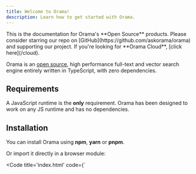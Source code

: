 ```yaml
---
title: Welcome to Orama!
description: Learn how to get started with Orama.
---
```


<ShowcaseCTA title="Are you looking for Orama Cloud?">
  This is the documentation for Orama's **Open Source** products. Please consider starring our repo on [GitHub](https://github.com/askorama/orama) and supporting our project. If you're looking for **Orama Cloud**, [click here](/cloud).
</ShowcaseCTA>

<br />

Orama is an <a href="https://github.com/AskOrama/orama" target="_blank">open source</a>, high performance full-text and vector search engine entirely written in TypeScript, with zero dependencies. 

## Requirements

A JavaScript runtime is the **only** requirement. Orama has been designed to work on any JS runtime and has no dependencies.

## Installation

You can install Orama using **npm**, **yarn** or **pnpm**.

<Install pkg="@orama/orama" />

Or import it directly in a browser module:

<Code title='index.html' code={`<html>
  <body>
    <script type="module">
        create,
        search,
        insert,
      } from "https://unpkg.com/@orama/orama@latest/dist/index.js";

      // ...
    </script>
  </body>
</html>`} lang="html"/>

## Basic usage

```ts copy
import { create, search, insert } from "@orama/orama";

const db = create({
  schema: {
    name: "string",
    description: "string",
    price: "number",
    meta: {
      rating: "number",
    },
  },
});

insert(db, {
  name: "Wireless Headphones",
  description:
    "Experience immersive sound quality with these noise-cancelling wireless headphones.",
  price: 99.99,
  meta: {
    rating: 4.5,
  },
});

const searchResult = search(db, {
  term: "headphones",
});

console.log(searchResult.hits.map((hit) => hit.document));
```

For more information, check out the [Usage](/open-source/usage/create) section.

# CommonJS Imports

Orama ships **ESM** modules by default. This allows us to move faster when providing new features and bug fixes, as well as using the `"exports"` field in `package.json` to provide a better developer experience.

CommonJS imports are still supported, but we suggest you to migrate to ESM.

## TypeScript

Set `moduleResolution` in the `compilerOptions` in your `tsconfig.json` to be either `Node16` or `NodeNext`.

When importing types, always refer to the standard orama import:

```ts copy
import type { Language } from "@orama/orama";
```

# Community Rewards

![Orama Community Rewards](/misc/community-rewards.webp)

Are you using Orama in production? Have you written an article or made a YouTube video on Orama? [Contact us](mailto:info@orama.com) to get some Orama swag in return!
